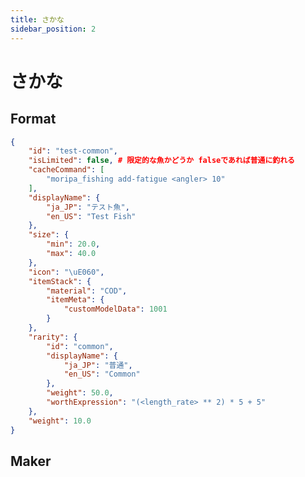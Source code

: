 ```yaml
---
title: さかな
sidebar_position: 2
---
```



# さかな

## Format

```json title="plugins/MoripaFishing/fish/test-common.json" 
{
    "id": "test-common",
    "isLimited": false, # 限定的な魚かどうか falseであれば普通に釣れる
    "cacheCommand": [
        "moripa_fishing add-fatigue <angler> 10"
    ],
    "displayName": {
        "ja_JP": "テスト魚",
        "en_US": "Test Fish"
    },
    "size": {
        "min": 20.0,
        "max": 40.0
    },
    "icon": "\uE060",
    "itemStack": {
        "material": "COD",
        "itemMeta": {
            "customModelData": 1001
        }
    },
    "rarity": {
        "id": "common",
        "displayName": {
            "ja_JP": "普通",
            "en_US": "Common"
        },
        "weight": 50.0,
        "worthExpression": "(<length_rate> ** 2) * 5 + 5"
    },
    "weight": 10.0
}

```

## Maker

<FishMaker />
